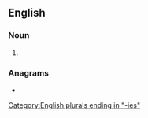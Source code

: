 ==English==

===Noun===
{{head|en|noun plural form}}

# {{plural of|concessionary|lang=en}}

===Anagrams===
* {{l|en|concessionaires}}

[[Category:English plurals ending in "-ies"]]